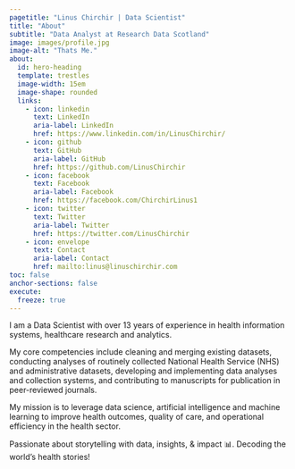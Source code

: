 ```yaml
---
pagetitle: "Linus Chirchir | Data Scientist"
title: "About" 
subtitle: "Data Analyst at Research Data Scotland"
image: images/profile.jpg
image-alt: "Thats Me."
about:
  id: hero-heading
  template: trestles
  image-width: 15em
  image-shape: rounded
  links:
    - icon: linkedin
      text: LinkedIn
      aria-label: LinkedIn
      href: https://www.linkedin.com/in/LinusChirchir/
    - icon: github
      text: GitHub
      aria-label: GitHub
      href: https://github.com/LinusChirchir
    - icon: facebook
      text: Facebook
      aria-label: Facebook
      href: https://facebook.com/ChirchirLinus1
    - icon: twitter
      text: Twitter
      aria-label: Twitter
      href: https://twitter.com/LinusChirchir
    - icon: envelope
      text: Contact
      aria-label: Contact
      href: mailto:linus@linuschirchir.com
toc: false
anchor-sections: false
execute: 
  freeze: true
---
```


::: {#hero-heading}
I am a Data Scientist with over 13 years of experience in health information systems, healthcare research and analytics.

My core competencies include cleaning and merging existing datasets, conducting analyses of routinely collected National Health Service (NHS) and administrative datasets, developing and implementing data analyses and collection systems, and contributing to manuscripts for publication in peer-reviewed journals.

My mission is to leverage data science, artificial intelligence and machine learning to improve health outcomes, quality of care, and operational efficiency in the health sector.

Passionate about storytelling with data, insights, & impact 📊. Decoding the world's health stories!
:::
